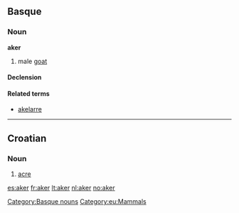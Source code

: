 ==Basque==

===Noun===
'''aker'''

# male [[goat]]

====Declension====
{{eu-decl-anim noun|rr=1}}

====Related terms====
* [[akelarre]]

[[Category:Basque nouns]]
[[Category:eu:Mammals]]

----

==Croatian==

===Noun===
{{hr-noun|m}}

# [[acre]]

[[es:aker]]
[[fr:aker]]
[[lt:aker]]
[[nl:aker]]
[[no:aker]]